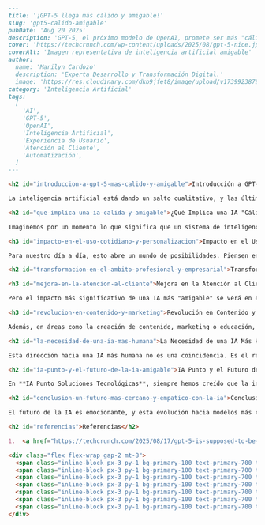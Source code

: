 ```markdown
---
title: '¡GPT-5 llega más cálido y amigable!'
slug: 'gpt5-calido-amigable'
pubDate: 'Aug 20 2025'
description: 'GPT-5, el próximo modelo de OpenAI, promete ser más "cálido y amigable", transformando la interacción IA-humano, la atención al cliente y las oportunidades empresariales.'
cover: 'https://techcrunch.com/wp-content/uploads/2025/08/gpt-5-nice.jpg?w=1024'
coverAlt: 'Imagen representativa de inteligencia artificial amigable'
author:
  name: 'Marilyn Cardozo'
  description: 'Experta Desarrollo y Transformación Digital.'
  image: 'https://res.cloudinary.com/dkb9jfet8/image/upload/v1739923879/marilyn_s2mi4a.png'
category: 'Inteligencia Artificial'
tags:
  [
    'AI',
    'GPT-5',
    'OpenAI',
    'Inteligencia Artificial',
    'Experiencia de Usuario',
    'Atención al Cliente',
    'Automatización',
  ]
---

<h2 id="introduccion-a-gpt-5-mas-calido-y-amigable">Introducción a GPT-5: Más "Cálido y Amigable"</h2>

La inteligencia artificial está dando un salto cualitativo, y las últimas noticias nos traen una muy emocionante: ¡**GPT-5**, el próximo gran modelo de lenguaje de OpenAI, promete ser mucho más "cálido y amigable"! Esta es una novedad que, sin duda, cambiará la forma en que interactuamos con la tecnología y, para nosotros en IA Punto Soluciones Tecnológicas, es una señal clara del futuro hacia donde se dirige la IA.

<h2 id="que-implica-una-ia-calida-y-amigable">¿Qué Implica una IA "Cálida y Amigable"?</h2>

Imaginemos por un momento lo que significa que un sistema de inteligencia artificial sea "más cálido y amigable". No se trata solo de que sea más educado o use frases bonitas. Va mucho más allá. Implica que la interacción se sentirá más natural, más humana. Piensen en un asistente digital que no solo responda a sus preguntas, sino que también entienda el contexto emocional de su consulta, adapte su tono y ofrezca respuestas que resuenen mejor con sus sentimientos. Es como pasar de hablar con una máquina a tener una conversación fluida y empática con un compañero virtual.

<h3 id="impacto-en-el-uso-cotidiano-y-personalizacion">Impacto en el Uso Cotidiano y Personalización</h3>

Para nuestro día a día, esto abre un mundo de posibilidades. Piensen en la personalización. Su asistente de IA podría aprender no solo sus preferencias, sino también su estado de ánimo, ofreciendo sugerencias de música relajante si detecta estrés, o un recordatorio motivador si sabe que tienen un día desafiante. Podría ser un compañero de escritura que no solo corrija su gramática, sino que también le ayude a encontrar la voz perfecta para su historia o correo electrónico, infundiéndole el tono deseado: humor, seriedad, calidez. Las interfaces se volverán menos frías y más acogedoras, facilitando que todos, desde los más pequeños hasta los mayores, se sientan cómodos y confiados al interactuar con la tecnología.

<h2 id="transformacion-en-el-ambito-profesional-y-empresarial">Transformación en el Ámbito Profesional y Empresarial</h2>

<h3 id="mejora-en-la-atencion-al-cliente">Mejora en la Atención al Cliente</h3>

Pero el impacto más significativo de una IA más "amigable" se verá en el ámbito profesional y empresarial. Pensemos en la atención al cliente. Actualmente, a veces nos topamos con chatbots que, aunque eficientes, carecen de la sensibilidad humana necesaria para manejar situaciones delicadas o clientes frustrados. Una IA más cálida podría empatizar con el usuario, desescalar conflictos con un tono comprensivo y ofrecer soluciones con una verdadera sensación de ayuda, mejorando drásticamente la satisfacción del cliente y la reputación de la marca. Esto se traduce en clientes más felices y leales, lo que es un objetivo fundamental para cualquier negocio.

<h3 id="revolucion-en-contenido-y-marketing">Revolución en Contenido y Marketing</h3>

Además, en áreas como la creación de contenido, marketing o educación, esta evolución será revolucionaria. Una IA con una personalidad más amigable podría generar textos publicitarios que conecten emocionalmente con la audiencia, historias cautivadoras que resuenen con los lectores, o materiales educativos que se sientan como si un tutor amable y paciente los estuviera explicando. En IA Punto, estamos particularmente entusiasmados con cómo esta humanización de la IA puede transformar la forma en que las empresas interactúan con sus audiencias y empleados, creando experiencias más significativas y productivas.

<h2 id="la-necesidad-de-una-ia-mas-humana">La Necesidad de una IA Más Humana</h2>

Esta dirección hacia una IA más humana no es una coincidencia. Es el resultado de la necesidad creciente de que la tecnología se integre de forma más fluida y natural en nuestras vidas. Los desarrolladores están reconociendo que la eficacia de la IA no solo radica en su inteligencia bruta, sino también en su capacidad para establecer una conexión. Se trata de construir confianza, de hacer que la IA sea menos intimidante y más un aliado. Es un paso crucial para que la IA sea aceptada masivamente y vista no solo como una herramienta, sino como una extensión útil y positiva de nuestras capacidades.

<h2 id="ia-punto-y-el-futuro-de-la-ia-amigable">IA Punto y el Futuro de la IA Amigable</h2>

En **IA Punto Soluciones Tecnológicas**, siempre hemos creído que la inteligencia artificial debe ser una fuerza para el bien, haciendo la vida de las personas y el trabajo de las empresas más sencillo y eficiente. Esta noticia de GPT-5 refuerza nuestra visión. Estamos constantemente monitoreando y adaptando nuestras soluciones para integrar los avances más recientes en IA, asegurando que nuestros clientes puedan aprovechar al máximo estas nuevas capacidades. Nos dedicamos a implementar estas herramientas de IA amigable para que las empresas puedan ofrecer experiencias superiores, automatizar procesos con un toque humano y explorar nuevas avenidas de crecimiento. Estamos listos para ayudar a tu empresa a integrar estas tecnologías, diseñando sistemas que no solo sean inteligentes, sino también intuitivos, empáticos y verdaderamente beneficiosos.

<h2 id="conclusion-un-futuro-mas-cercano-y-empatico-con-la-ia">Conclusión: Un Futuro Más Cercano y Empático con la IA</h2>

El futuro de la IA es emocionante, y esta evolución hacia modelos más cálidos y amigables es una pieza clave en ese rompecabezas. No solo mejora la experiencia del usuario, sino que también abre puertas a innovaciones que antes solo podíamos soñar. En IA Punto, estamos comprometidos con llevar estas posibilidades a tu negocio, transformando la forma en que interactúas con la tecnología y con tus clientes, construyendo un futuro donde la IA es un socio verdaderamente cercano y valioso.

<h2 id="referencias">Referencias</h2>

1.  <a href="https://techcrunch.com/2025/08/17/gpt-5-is-supposed-to-be-nicer-now/" target="_blank" rel="noopener noreferrer">TechCrunch: "GPT-5 is supposed to be nicer now"</a>

<div class="flex flex-wrap gap-2 mt-8">
  <span class="inline-block px-3 py-1 bg-primary-100 text-primary-700 text-xs font-semibold rounded-full shadow-sm">AI</span>
  <span class="inline-block px-3 py-1 bg-primary-100 text-primary-700 text-xs font-semibold rounded-full shadow-sm">GPT-5</span>
  <span class="inline-block px-3 py-1 bg-primary-100 text-primary-700 text-xs font-semibold rounded-full shadow-sm">OpenAI</span>
  <span class="inline-block px-3 py-1 bg-primary-100 text-primary-700 text-xs font-semibold rounded-full shadow-sm">Inteligencia Artificial</span>
  <span class="inline-block px-3 py-1 bg-primary-100 text-primary-700 text-xs font-semibold rounded-full shadow-sm">Experiencia de Usuario</span>
  <span class="inline-block px-3 py-1 bg-primary-100 text-primary-700 text-xs font-semibold rounded-full shadow-sm">Atención al Cliente</span>
  <span class="inline-block px-3 py-1 bg-primary-100 text-primary-700 text-xs font-semibold rounded-full shadow-sm">Automatización</span>
</div>
```